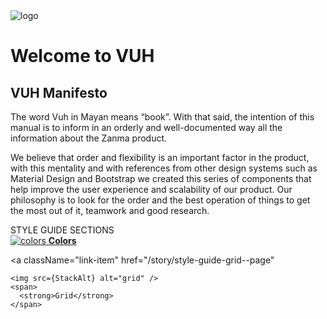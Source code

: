 [comment]: # ( import { Meta } from '@storybook/addon-docs';)

<div className="principal-container-center">

<Meta title="Introduction" />

<style>{`
  .subheading {
    --mediumdark: '#999999';
    font-weight: 900;
    font-size: 13px;
    color: #999;
    letter-spacing: 6px;
    line-height: 24px;
    text-transform: uppercase;
    margin-bottom: 12px;
    margin-top: 40px;
  }

  .link-list {
    display: grid;
    grid-template-columns: 1fr;
    grid-template-rows: 1fr 1fr;
    row-gap: 10px;
  }

  @media (min-width: 620px) {
    .link-list {
      row-gap: 20px;
      column-gap: 20px;
      grid-template-columns: 1fr 1fr;
    }
  }

  @media all and (-ms-high-contrast:none) {
  .link-list {
      display: -ms-grid;
      -ms-grid-columns: 1fr 1fr;
      -ms-grid-rows: 1fr 1fr;
    }
  }

  .link-item {
    display: block;
    padding: 20px 30px 20px 15px;
    border: 1px solid #00000010;
    border-radius: 5px;
    transition: background 150ms ease-out, border 150ms ease-out, transform 150ms ease-out;
    color: #333333;
    display: flex;
    align-items: flex-start;
  }

  .link-item:hover {
    border-color: #1EA7FD50;
    transform: translate3d(0, -3px, 0);
    box-shadow: rgba(0, 0, 0, 0.08) 0 3px 10px 0;
  }

  .link-item:active {
    border-color: #1EA7FD;
    transform: translate3d(0, 0, 0);
  }

  .link-item strong {
    font-weight: 700;
    display: block;
    margin-bottom: 2px;
  }
  
  .link-item img {
    height: 40px;
    width: 40px;
    margin-right: 15px;
    flex: none;
  }

  .link-item span {
    font-size: 14px;
    line-height: 20px;
  }

  .tip {
    display: inline-block;
    border-radius: 1em;
    font-size: 11px;
    line-height: 12px;
    font-weight: 700;
    background: #E7FDD8;
    color: #66BF3C;
    padding: 4px 12px;
    margin-right: 10px;
    vertical-align: top;
  }

  .tip-wrapper {
    font-size: 13px;
    line-height: 20px;
    margin-top: 40px;
    margin-bottom: 40px;
  }

  .tip-wrapper code {
    font-size: 12px;
    display: inline-block;
  }

  p, h2 {
    color: #0a0a0a !important;
  }

  h2 {
    margin-top: 1em !important;
  }

  .logo {
    display: flex;
    margin: 0 auto;
  }
  
`}</style>

<img src={Logo} className="logo" alt="logo" />

# Welcome to VUH

## VUH Manifesto

<p>
  The word Vuh in Mayan means “book”. With that said, 
  the intention of this manual is to inform in an orderly 
  and well-documented way all the information about the Zanma product.
</p>
<p>
  We believe that order and flexibility is an important factor in the product, 
  with this mentality and with references from other design systems such as 
  Material Design and Bootstrap we created this series of components that help 
  improve the user experience and scalability of our product. Our philosophy is 
  to look for the order and the best operation of things to get the most out of 
  it, teamwork and good research.
</p>

<div className="subheading">STYLE GUIDE SECTIONS</div>

<div className="link-list">
  <a
    className="link-item"
    href="/story/style-guide-colours--page"
  >
    <img src={Colors} alt="colors" />
    <span>
      <strong>Colors</strong>
    </span>
  </a>

  <a
    className="link-item"
    href="/story/style-guide-grid--page"
  >
    <img src={StackAlt} alt="grid" />
    <span>
      <strong>Grid</strong>
    </span>
  </a>

</div>

</div>
